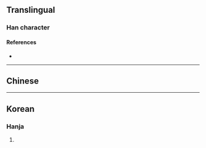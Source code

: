 {{character info}}
==Translingual==

===Han character===
{{Han char|rn=60|rad=彳|as=08|sn=11|four=|canj=HOTA|ids=⿰彳昔}}

====References====
* {{Han ref|kx=0369.081|dkj=10168|dj=0694.070|hdz=20826.120|uh=5FA3|ud=24483}}

----

==Chinese==
{{zh-see|借|v}}

----

==Korean==

===Hanja===
{{ko-hanja|hangeul=차|eumhun=|rv=cha|mr=ch'a|y=cha}}

# {{rfdef|ko|sort=彳08}}